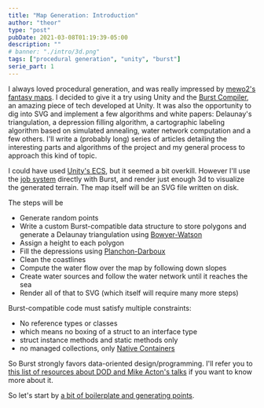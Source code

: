 ```yaml
---
title: "Map Generation: Introduction"
author: "theor"
type: "post"
pubDate: 2021-03-08T01:19:39-05:00
description: ""
# banner: "./intro/3d.png"
tags: ["procedural generation", "unity", "burst"]
serie_part: 1
---
```


I always loved procedural generation, and was really impressed by [mewo2's fantasy maps](https://mewo2.com/notes/terrain/). I decided to give it a try using Unity and the [Burst Compiler](https://docs.unity3d.com/Packages/com.unity.burst@0.2/manual/index.html), an amazing piece of tech developed at Unity. It was also the opportunity to dig into SVG and implement a few algorithms and white papers: Delaunay's triangulation, a depression filling algorithm, a cartographic labeling algorithm based on simulated annealing, water network computation and a few others. I'll write a (probably long) series of articles detailing the interesting parts and algorithms of the project and my general process to approach this kind of topic.

I could have used [Unity's ECS](https://docs.unity3d.com/Packages/com.unity.entities@0.17/manual/index.html), but it seemed a bit overkill. However I'll use the [job system](https://docs.unity3d.com/Manual/JobSystem.html) directly with Burst, and render just enough 3d to visualize the generated terrain. The map itself will be an SVG file written on disk.

The steps will be

- Generate random points
- Write a custom Burst-compatible data structure to store polygons and generate a Delaunay triangulation using [Bowyer-Watson](https://en.wikipedia.org/wiki/Bowyer%E2%80%93Watson_algorithm)
- Assign a height to each polygon
- Fill the depressions using [Planchon-Darboux](https://horizon.documentation.ird.fr/exl-doc/pleins_textes/divers20-05/010031925.pdf)
- Clean the coastlines
- Compute the water flow over the map by following down slopes
- Create water sources and follow the water network until it reaches the sea
- Render all of that to SVG (which itself will require many more steps)

Burst-compatible code must satisfy multiple constraints:

- No reference types or classes
- which means no boxing of a struct to an interface type
- struct instance methods and static methods only
- no managed collections, only [Native Containers](https://docs.unity3d.com/Manual/JobSystemNativeContainer.html)

So Burst strongly favors data-oriented design/programming. I'll refer you to [this list of resources about DOD and Mike Acton's talks](https://dataorientedprogramming.wordpress.com/tag/mike-acton/) if you want to know more about it.

So let's start by [a bit of boilerplate and generating points](../part1.md).
